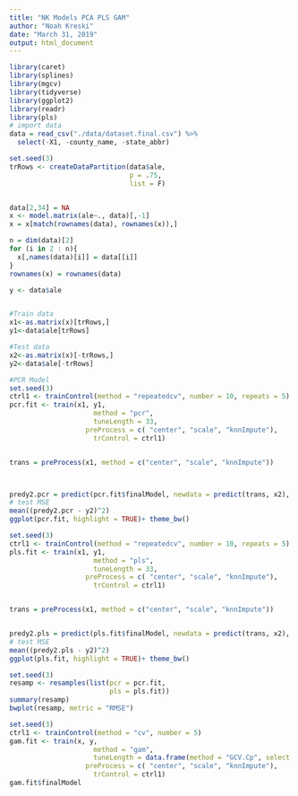 ```yaml
---
title: "NK Models PCA PLS GAM"
author: "Noah Kreski"
date: "March 31, 2019"
output: html_document
---
```


```r
library(caret)
library(splines)
library(mgcv)
library(tidyverse)
library(ggplot2)
library(readr)
library(pls)
# import data
data = read_csv("./data/dataset.final.csv") %>% 
  select(-X1, -county_name, -state_abbr)

set.seed(3)
trRows <- createDataPartition(data$ale,
                              p = .75,
                              list = F)


data[2,34] = NA
x <- model.matrix(ale~., data)[,-1]
x = x[match(rownames(data), rownames(x)),]

n = dim(data)[2]
for (i in 2 : n){
  x[,names(data)[i]] = data[[i]]
}
rownames(x) = rownames(data)

y <- data$ale


#Train data
x1<-as.matrix(x)[trRows,]
y1<-data$ale[trRows]

#Test data
x2<-as.matrix(x)[-trRows,]
y2<-data$ale[-trRows]
```
```r
#PCR Model
set.seed(3)
ctrl1 <- trainControl(method = "repeatedcv", number = 10, repeats = 5)
pcr.fit <- train(x1, y1,
                     method = "pcr",
                     tuneLength = 33,
                   preProcess = c( "center", "scale", "knnImpute"),
                     trControl = ctrl1)


trans = preProcess(x1, method = c("center", "scale", "knnImpute"))



predy2.pcr = predict(pcr.fit$finalModel, newdata = predict(trans, x2), ncomp = pcr.fit$bestTune$ncomp)
# test MSE
mean((predy2.pcr - y2)^2)
ggplot(pcr.fit, highlight = TRUE)+ theme_bw()
```
```r
set.seed(3)
ctrl1 <- trainControl(method = "repeatedcv", number = 10, repeats = 5)
pls.fit <- train(x1, y1,
                     method = "pls",
                     tuneLength = 33,
                   preProcess = c( "center", "scale", "knnImpute"),
                     trControl = ctrl1)


trans = preProcess(x1, method = c("center", "scale", "knnImpute"))


predy2.pls = predict(pls.fit$finalModel, newdata = predict(trans, x2), ncomp = pls.fit$bestTune$ncomp)
# test MSE
mean((predy2.pls - y2)^2)
ggplot(pls.fit, highlight = TRUE)+ theme_bw()
```
```r
set.seed(3)
resamp <- resamples(list(pcr = pcr.fit, 
                         pls = pls.fit))
summary(resamp)
bwplot(resamp, metric = "RMSE")
```
```r
set.seed(3)
ctrl1 <- trainControl(method = "cv", number = 5)
gam.fit <- train(x, y,
                     method = "gam",
                     tuneLength = data.frame(method = "GCV.Cp", select = c("TRUE", "FALSE")),
                   preProcess = c( "center", "scale", "knnImpute"),
                     trControl = ctrl1)
gam.fit$finalModel
```